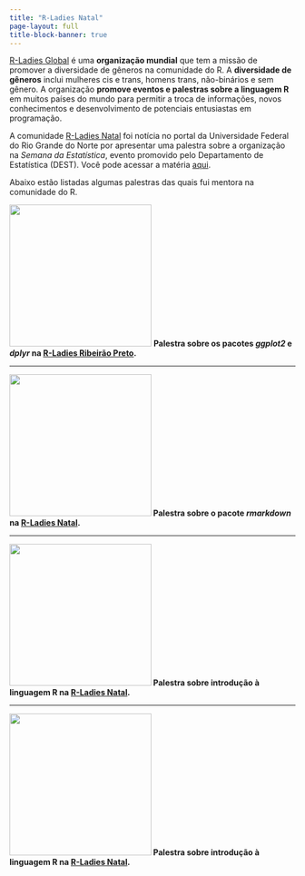 ---
title: "R-Ladies Natal"
page-layout: full
title-block-banner: true
---

[R-Ladies Global](https://rladies.org/) é uma **organização mundial** que tem a missão de promover a diversidade de gêneros na comunidade do R. A **diversidade de gêneros** inclui mulheres cis e trans, homens trans, não-binários e sem gênero. A organização **promove eventos e palestras sobre a linguagem R** em muitos países do mundo para permitir a troca de informações, novos conhecimentos e desenvolvimento de potenciais entusiastas em programação.

A comunidade [R-Ladies Natal](https://www.instagram.com/rladiesnatal/?next=%2F) foi notícia no portal da Universidade Federal do Rio Grande do Norte por apresentar uma palestra sobre a organização na *Semana da Estatística*, evento promovido pelo Departamento de Estatística (DEST). Você pode acessar a matéria [aqui](https://www.ufrn.br/imprensa/noticias/44260/grupo-r-ladies-natal-oferece-palestra-sobre-comunidade-local).

Abaixo estão listadas algumas palestras das quais fui mentora na comunidade do R.

<p><img src="images/ggplot2_dplyr_rladies-01.png" width="250"/> <b>Palestra sobre os pacotes *ggplot2* e *dplyr* na [R-Ladies Ribeirão Preto](https://www.instagram.com/rladiesrp/?next=%2F).</p>

------------------------------------------------------------------------

<p><img src="images/rmarkdown_rladies.png" width="250"/> <b>Palestra sobre o pacote *rmarkdown* na [R-Ladies Natal](https://www.instagram.com/rladiesnatal/?next=%2F).</p>

------------------------------------------------------------------------

<p>![](images/r_do_zero_rladies.png){width="250"} <b>Palestra sobre introdução à linguagem R na [R-Ladies Natal](https://www.instagram.com/rladiesnatal/?next=%2F).</p>

------------------------------------------------------------------------

<p>![](images/introducao_r_rladies.png){width="250"} <b>Palestra sobre introdução à linguagem R na [R-Ladies Natal](https://www.instagram.com/rladiesnatal/?next=%2F).</p>
